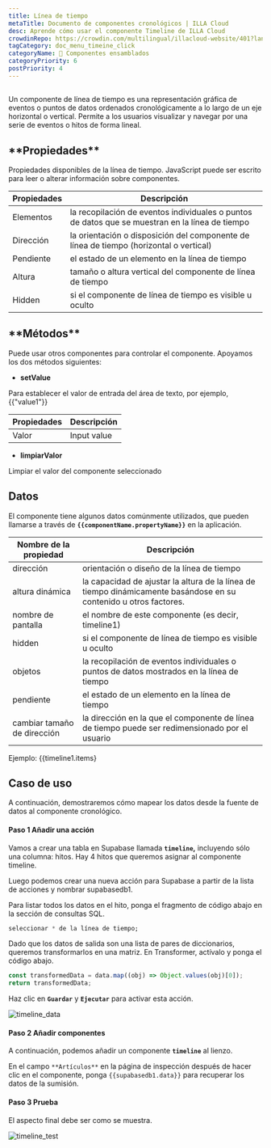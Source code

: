 ```yaml
---
title: Línea de tiempo
metaTitle: Documento de componentes cronológicos | ILLA Cloud
desc: Aprende cómo usar el componente Timeline de ILLA Cloud
crowdinRepo: https://crowdin.com/multilingual/illacloud-website/401?languages=es&filter=basic&value=0
tagCategory: doc_menu_timeine_click
categoryName: 🧬 Componentes ensamblados
categoryPriority: 6
postPriority: 4
---
```


## <h2 hidden>¿Qué es la línea de tiempo?</h2>

Un componente de línea de tiempo es una representación gráfica de eventos o puntos de datos ordenados cronológicamente a lo largo de un eje horizontal o vertical. Permite a los usuarios visualizar y navegar por una serie de eventos o hitos de forma lineal.

## \***\*Propiedades\*\***

Propiedades disponibles de la línea de tiempo. JavaScript puede ser escrito para leer o alterar información sobre componentes.

| Propiedades    | Descripción                                                                                     |
| -------------- | ----------------------------------------------------------------------------------------------- |
| Elementos      | la recopilación de eventos individuales o puntos de datos que se muestran en la línea de tiempo |
| Dirección      | la orientación o disposición del componente de línea de tiempo (horizontal o vertical)          |
| Pendiente      | el estado de un elemento en la línea de tiempo                                                  |
| Altura         | tamaño o altura vertical del componente de línea de tiempo                                      |
| Hidden         | si el componente de línea de tiempo es visible u oculto                                         |

## \***\*Métodos\*\***

Puede usar otros componentes para controlar el componente. Apoyamos los dos métodos siguientes:

-   **setValue**

Para establecer el valor de entrada del área de texto, por ejemplo, {{"value1"}}

| Propiedades | Descripción |
| ----------- | ----------- |
| Valor       | Input value |

-   **limpiarValor**

Limpiar el valor del componente seleccionado

## Datos

El componente tiene algunos datos comúnmente utilizados, que pueden llamarse a través de **`{{componentName.propertyName}}`** en la aplicación.

| Nombre de la propiedad      | Descripción                                                                                                                |
| --------------------------- | -------------------------------------------------------------------------------------------------------------------------- |
| dirección                   | orientación o diseño de la línea de tiempo                                                                                 |
| altura dinámica             | la capacidad de ajustar la altura de la línea de tiempo dinámicamente basándose en su contenido u otros factores.          |
| nombre de pantalla          | el nombre de este componente (es decir, timeline1)                                                                         |
| hidden                      | si el componente de línea de tiempo es visible u oculto                                                                    |
| objetos                     | la recopilación de eventos individuales o puntos de datos mostrados en la línea de tiempo                                  |
| pendiente                   | el estado de un elemento en la línea de tiempo                                                                             |
| cambiar tamaño de dirección | la dirección en la que el componente de línea de tiempo puede ser redimensionado por el usuario                            |

Ejemplo: {{timeline1.items}

## Caso de uso

A continuación, demostraremos cómo mapear los datos desde la fuente de datos al componente cronológico.

#### Paso 1 Añadir una acción

Vamos a crear una tabla en Supabase llamada **`timeline`,** incluyendo sólo una columna: hitos. Hay 4 hitos que queremos asignar al componente timeline.

Luego podemos crear una nueva acción para Supabase a partir de la lista de acciones y nombrar supabasedb1.

Para listar todos los datos en el hito, ponga el fragmento de código abajo en la sección de consultas SQL.

```sql
seleccionar * de la línea de tiempo;
```

Dado que los datos de salida son una lista de pares de diccionarios, queremos transformarlos en una matriz. En Transformer, actívalo y ponga el código abajo.

```jsx
const transformedData = data.map((obj) => Object.values(obj)[0]);
return transformedData;
```

Haz clic en **`Guardar`** y **`Ejecutar`** para activar esta acción.

![timeline_data](https://cdn.illacloud.com/official-website/img/official-site/components/timeline_data.jpg)

#### Paso 2 Añadir componentes

A continuación, podemos añadir un componente **`timeline`** al lienzo.

En el campo `**Artículos**` en la página de inspección después de hacer clic en el componente, ponga `{{supabasedb1.data}}` para recuperar los datos de la sumisión.

#### Paso 3 Prueba

El aspecto final debe ser como se muestra.

![timeline_test](https://cdn.illacloud.com/official-website/img/official-site/components/timeline_test.jpg)
